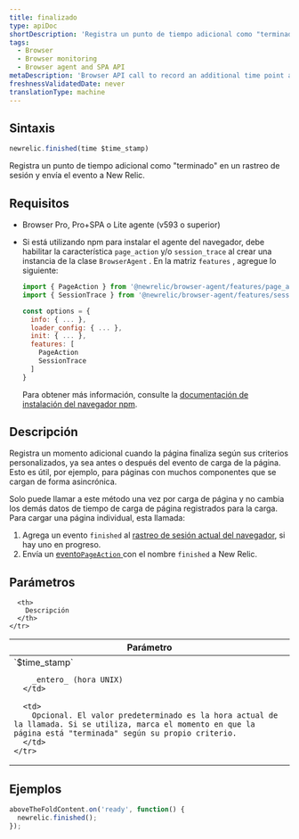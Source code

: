 ```yaml
---
title: finalizado
type: apiDoc
shortDescription: 'Registra un punto de tiempo adicional como "terminado" en un rastreo de sesión, y envía el evento a New Relic.'
tags:
  - Browser
  - Browser monitoring
  - Browser agent and SPA API
metaDescription: 'Browser API call to record an additional time point as a finished event in a browser session trace, and report it to New Relic.'
freshnessValidatedDate: never
translationType: machine
---
```


## Sintaxis

```js
newrelic.finished(time $time_stamp)
```

Registra un punto de tiempo adicional como "terminado" en un rastreo de sesión y envía el evento a New Relic.

## Requisitos

* Browser Pro, Pro+SPA o Lite agente (v593 o superior)

* Si está utilizando npm para instalar el agente del navegador, debe habilitar la característica `page_action` y/o `session_trace` al crear una instancia de la clase `BrowserAgent` . En la matriz `features` , agregue lo siguiente:

  ```js
  import { PageAction } from '@newrelic/browser-agent/features/page_action'
  import { SessionTrace } from '@newrelic/browser-agent/features/session_trace';

  const options = {
    info: { ... },
    loader_config: { ... },
    init: { ... },
    features: [
      PageAction
      SessionTrace
    ]
  }
  ```

  Para obtener más información, consulte la [documentación de instalación del navegador npm](https://www.npmjs.com/package/@newrelic/browser-agent#new-relic-browser-agent).

## Descripción

Registra un momento adicional cuando la página finaliza según sus criterios personalizados, ya sea antes o después del evento de carga de la página. Esto es útil, por ejemplo, para páginas con muchos componentes que se cargan de forma asincrónica.

Solo puede llamar a este método una vez por carga de página y no cambia los demás datos de tiempo de carga de página registrados para la carga. Para cargar una página individual, esta llamada:

1. Agrega un evento `finished` al [rastreo de sesión actual del navegador](/docs/browser/new-relic-browser/browser-pro-features/session-traces-exploring-webpages-life-cycle), si hay uno en progreso.
2. Envía un [evento`PageAction` ](/docs/insights/explore-data/attributes/browser-default-attributes-insights#pageaction-list)con el nombre `finished` a New Relic.

## Parámetros

<table>
  <thead>
    <tr>
      <th width="25%">
        Parámetro
      </th>

      <th>
        Descripción
      </th>
    </tr>
  </thead>

  <tbody>
    <tr>
      <td>
        `$time_stamp`

        _entero_ (hora UNIX)
      </td>

      <td>
        Opcional. El valor predeterminado es la hora actual de la llamada. Si se utiliza, marca el momento en que la página está "terminada" según su propio criterio.
      </td>
    </tr>
  </tbody>
</table>

## Ejemplos

```js
aboveTheFoldContent.on('ready', function() {
  newrelic.finished();
});
```
